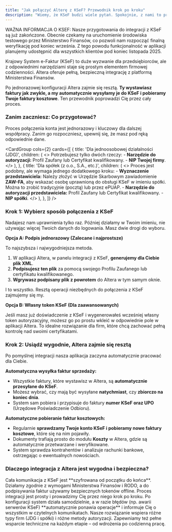 ```yaml
---
title: "Jak połączyć Alterę z KSeF? Przewodnik krok po kroku"
description: "Wiemy, że KSeF budzi wiele pytań. Spokojnie, z nami to proste. Zobacz, jak w kilku krokach zintegrować Twoją firmę z Krajowym Systemem e-Faktur i zautomatyzować pracę."
---
```


<Note>
    WAŻNA INFORMACJA O KSEF: Nasze przygotowania do integracji z KSeF są już zakończone. Obecnie czekamy na uruchomienie środowiska testowego przez Ministerstwo Finansów, co pozwoli nam rozpocząć finalną weryfikację pod koniec września. Z tego powodu funkcjonalność w aplikacji planujemy udostępnić dla wszystkich klientów pod koniec listopada 2025.
</Note>

Krajowy System e-Faktur (KSeF) to duże wyzwanie dla przedsiębiorców, ale z odpowiednimi narzędziami staje się prostym elementem firmowej codzienności. Altera oferuje pełną, bezpieczną integrację z platformą Ministerstwa Finansów.

Po jednorazowej konfiguracji Altera zajmie się resztą. **Ty wystawiasz faktury jak zwykle, a my automatycznie wysyłamy je do KSeF i pobieramy Twoje faktury kosztowe**. Ten przewodnik poprowadzi Cię przez cały proces.

### Zanim zaczniesz: Co przygotować?

Proces połączenia konta jest jednorazowy i kluczowy dla dalszej współpracy. Zanim go rozpoczniesz, upewnij się, że masz pod ręką odpowiednie dane.

<CardGroup
    cols={2}
    cards={[
        {
            title: 'Dla jednoosobowej działalności (JDG)',
            children: (
                <>
                    Potrzebujesz tylko dwóch rzeczy:
                    - **Narzędzie do autoryzacji:** Profil Zaufany lub Certyfikat kwalifikowany.
                    - **NIP Twojej firmy**.
                </>
            ),
        },
        {
            title: 'Dla spółek (z o.o., S.A., etc.)',
            children: (
                <>
                    Proces jest podobny, ale wymaga jednego dodatkowego kroku:
                    - **Wyznaczenie przedstawiciela:** Należy złożyć w Urzędzie Skarbowym zawiadomienie **ZAW-FA**, aby wskazać osobę uprawnioną do obsługi KSeF w imieniu spółki. Można to zrobić tradycyjnie (pocztą) lub przez ePUAP.
                    - **Narzędzie do autoryzacji przedstawiciela:** Profil Zaufany lub Certyfikat kwalifikowany.
                    - **NIP spółki**.
                </>
            ),
        },
    ]}
/>

### Krok 1: Wybierz sposób połączenia z KSeF

Nadajesz nam uprawnienia tylko raz. Później działamy w Twoim imieniu, nie używając więcej Twoich danych do logowania. Masz dwie drogi do wyboru.

**Opcja A: Podpis jednorazowy (Zalecane i najprostsze)**

To najszybsza i najwygodniejsza metoda.
1.  W aplikacji Altera, w panelu integracji z KSeF, **generujemy dla Ciebie plik XML**.
2.  **Podpisujesz ten plik** za pomocą swojego Profilu Zaufanego lub certyfikatu kwalifikowanego.
3.  **Wgrywasz podpisany plik z powrotem** do Altera w tym samym oknie.

I to wszystko. Resztą operacji niezbędnych do połączenia z KSeF zajmujemy się my.

**Opcja B: Własny token KSeF (Dla zaawansowanych)**

Jeśli masz już doświadczenie z KSeF i wygenerowałeś wcześniej własny token autoryzacyjny, możesz go po prostu wkleić w odpowiednie pole w aplikacji Altera. To idealne rozwiązanie dla firm, które chcą zachować pełną kontrolę nad swoimi certyfikatami.

### Krok 2: Usiądź wygodnie, Altera zajmie się resztą

Po pomyślnej integracji nasza aplikacja zaczyna automatycznie pracować dla Ciebie.

**Automatyczna wysyłka faktur sprzedaży:**
* Wszystkie faktury, które wystawisz w Altera, są **automatycznie przesyłane do KSeF**.
* Możesz wybrać, czy mają być wysyłane **natychmiast**, czy **zbiorczo na koniec dnia**.
* System sam pobiera i przypisuje do faktury **numer KSeF oraz UPO** (Urzędowe Poświadczenie Odbioru).

**Automatyczne pobieranie faktur kosztowych:**
* Regularnie **sprawdzamy Twoje konto KSeF i pobieramy nowe faktury kosztowe**, które się na nim pojawiły.
* Dokumenty trafiają prosto do modułu **Koszty** w Altera, gdzie są automatycznie przetwarzane i weryfikowane.
* System sprawdza kontrahentów i analizuje rachunki bankowe, ostrzegając o ewentualnych nowościach.

### Dlaczego integracja z Altera jest wygodna i bezpieczna?

<AccordionGroup>
    <Accordion title="Bezpieczeństwo">
        Cała komunikacja z KSeF jest **szyfrowana od początku do końca**. Działamy zgodnie z wymogami Ministerstwa Finansów i RODO, a do podpisywania faktur używamy bezpiecznych tokenów offline.
    </Accordion>
    <Accordion title="Wygoda">
        Proces integracji jest prosty i prowadzimy Cię przez niego krok po kroku. Po konfiguracji system działa samodzielnie, a w razie błędów (np. awarii serwerów KSeF) **automatycznie ponawia operacje** i informuje Cię o wszystkim w czytelnych komunikatach.
    </Accordion>
    <Accordion title="Elastyczność i wsparcie">
        Nasze rozwiązanie wspiera różne typy firm (JDG i spółki) i różne metody autoryzacji. Zapewniamy też pełne wsparcie techniczne na każdym etapie – od wdrożenia po codzienną pracę.
    </Accordion>
</AccordionGroup>